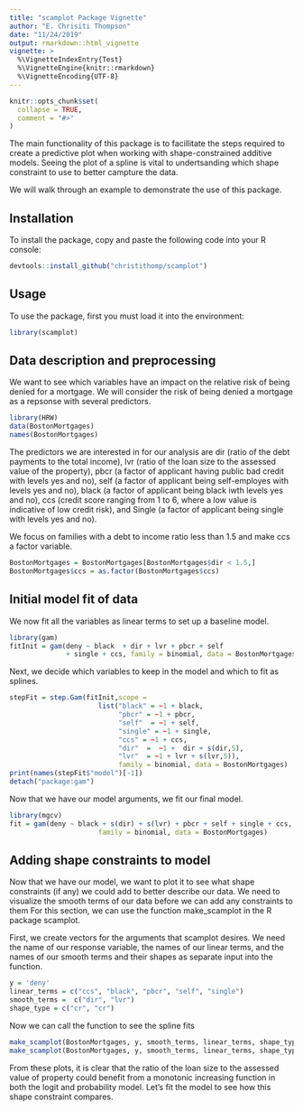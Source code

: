 ```yaml
---
title: "scamplot Package Vignette"
author: "E. Chrisiti Thompson"
date: "11/24/2019"
output: rmarkdown::html_vignette
vignette: >
  %\VignetteIndexEntry{Test}
  %\VignetteEngine{knitr::rmarkdown}
  %\VignetteEncoding{UTF-8}
---
```


```r
knitr::opts_chunk$set(
  collapse = TRUE,
  comment = "#>"
)
```

The main functionality of this package is to facillitate the steps required to create a predictive plot when working with shape-constrained additive models. Seeing the plot of a spline  is vital to undertsanding which shape constraint to use to better campture the data. 


We will walk through an example to demonstrate the use of this package.

## Installation
To install the package, copy and paste the following code into your R console:
```r
devtools::install_github("christithomp/scamplot")
```

## Usage
To use the package, first you must load it into the environment:
```r
library(scamplot)
```

## Data description and preprocessing
We want to see which variables have an impact on the relative risk of being denied for a mortgage. We will consider the risk of being denied a mortgage as a repsonse with several predictors.
```r
library(HRW)
data(BostonMortgages)
names(BostonMortgages)
```
The predictors we are interested in for our analysis are dir (ratio of the debt payments to the total income), lvr (ratio of the loan size to the assessed value of the property), pbcr (a factor of applicant having public bad credit with levels yes and no), self (a factor of applicant being self-employes with levels yes and no), black (a factor of applicant being black iwth levels yes and no), ccs (credit score ranging from 1 to 6, where a low value is indicative of low credit risk), and Single (a factor of applicant being single with levels yes and no).


We focus on families with a debt to income ratio less than 1.5 and make ccs a factor variable.
```r
BostonMortgages = BostonMortgages[BostonMortgages$dir < 1.5,]
BostonMortgages$ccs = as.factor(BostonMortgages$ccs)
```

## Initial model fit of data
We now fit all the variables as linear terms to set up a baseline model.
```r
library(gam)
fitInit = gam(deny ~ black  + dir + lvr + pbcr + self 
              + single + ccs, family = binomial, data = BostonMortgages)
```

Next, we decide which variables to keep in the model and which to fit as splines.
```r
stepFit = step.Gam(fitInit,scope =
                      list("black" = ~1 + black,
                           "pbcr" = ~1 + pbcr,
                           "self"  = ~1 + self,
                           "single" = ~1 + single,
                           "ccs" = ~1 + ccs,
                           "dir"  =  ~1 +  dir + s(dir,5),
                           "lvr"  = ~1 + lvr + s(lvr,5)),
                           family = binomial, data = BostonMortgages)
print(names(stepFit$"model")[-1])
detach("package:gam")
```
 

 Now that we have our model arguments, we fit our final model.
```r
library(mgcv)
fit = gam(deny ~ black + s(dir) + s(lvr) + pbcr + self + single + ccs,
                      family = binomial, data = BostonMortgages)
```

## Adding shape constraints to model
Now that we have our model, we want to plot it to see what shape constraints (if any) we could add to better describe our data. We need to visualize the smooth terms of our data before we can add any constraints to them For this section, we can use the function make_scamplot in the R package scamplot.


First, we create vectors for the arguments that scamplot desires. We need the name of our response variable, the names of our linear terms, and the names of our smooth terms and their shapes as separate input into the function.
```r
y = 'deny'
linear_terms = c("ccs", "black", "pbcr", "self", "single")
smooth_terms =  c("dir", "lvr")
shape_type = c("cr", "cr")
```

Now we can call the function to see the spline fits
```r
make_scamplot(BostonMortgages, y, smooth_terms, linear_terms, shape_type, type = "link")
make_scamplot(BostonMortgages, y, smooth_terms, linear_terms, shape_type, type = "response")
```

From these plots, it is clear that the ratio of the loan size to the assessed value of property could benefit from a monotonic increasing function in both the logit and probability model. Let's fit the model to see how this shape constraint compares.
